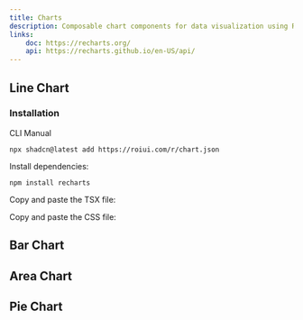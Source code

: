 ```yaml
---
title: Charts
description: Composable chart components for data visualization using Recharts
links:
    doc: https://recharts.org/
    api: https://recharts.github.io/en-US/api/
---
```


## Line Chart

<ComponentPreview name="chart-line-demo" replayButton={true} />

<h3 className="installation-heading">Installation</h3>

<InstallationTabs>

<InstallationTabsList>
    <InstallationTabsTrigger value="cli">CLI</InstallationTabsTrigger>
    <InstallationTabsTrigger value="manual">Manual</InstallationTabsTrigger>
</InstallationTabsList>

<InstallationTabsContent value="cli">

```package-install
npx shadcn@latest add https://roiui.com/r/chart.json
```

</InstallationTabsContent>

<InstallationTabsContent value="manual" data-manual="true">

Install dependencies:

```package-install
npm install recharts
```

Copy and paste the TSX file:

<ComponentSource
    src="registry/brook/ui/chart.tsx"
    title="components/ui/chart.tsx"
    collapsible={true}
/>

Copy and paste the CSS file:

<ComponentSource
    src="registry/brook/ui/chart.module.css"
    title="components/ui/chart.module.css"
    language="css"
    collapsible={true}
/>

</InstallationTabsContent>

</InstallationTabs>

## Bar Chart

<ComponentPreview name="chart-bar-demo" replayButton={true} />

## Area Chart

<ComponentPreview name="chart-area-demo" replayButton={true} />

## Pie Chart

<ComponentPreview name="chart-pie-demo" replayButton={true} />
